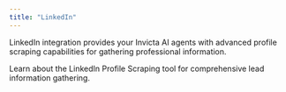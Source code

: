 ```yaml
---
title: "LinkedIn"
---
```


LinkedIn integration provides your Invicta AI agents with advanced profile scraping capabilities for gathering professional information.

<CardGroup cols={2}>
  <Card
    title="LinkedIn Tools"
    icon="linkedin"
    href="/tools/data-&-web-tools#linkedin-scrape-profiles"
  >
    Learn about the LinkedIn Profile Scraping tool for comprehensive lead
    information gathering.
  </Card>
</CardGroup>
